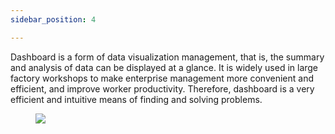 ```yaml
---
sidebar_position: 4

---
```

<article className="nested1" aria-labelledby="ariaid-title10" id="dashboard">

<div>
      <p>
        Dashboard is a form of data visualization management, that is, the
        summary and analysis of data can be displayed at a glance. It is widely
        used in large factory workshops to make enterprise management more
        convenient and efficient, and improve worker productivity. Therefore,
        dashboard is a very efficient and intuitive means of finding and solving
        problems.
      </p>
      <figure className="fignone" id="dashboard__fig_zj2_xtp_s5b">
        <img id="dashboard__image_rsz_j5p_s5b" src="https://wordpressfreezonex.oss-accelerate.aliyuncs.com/monitoring/39.png" />
      </figure>
    </div>
  </article>